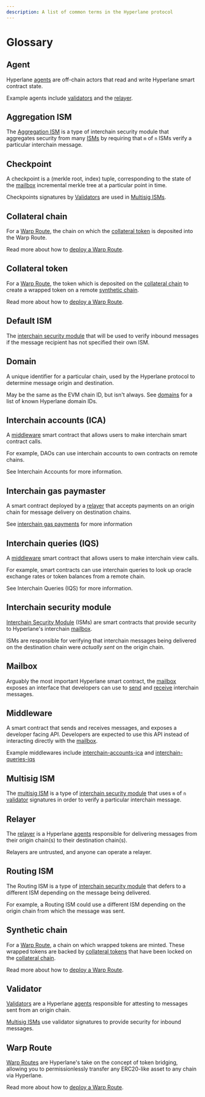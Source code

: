 ```yaml
---
description: A list of common terms in the Hyperlane protocol
---
```


# Glossary



## Agent

Hyperlane [agents](../protocol/agents/relayer.mdx) are off-chain actors that read and write Hyperlane smart contract state.

Example agents include [validators](../protocol/agents/validators.mdx) and the [relayer](../protocol/agents/relayer.mdx).





## Aggregation ISM

The [Aggregation ISM](../reference/ISM/aggregation-ISM-interface.mdx) is a type of interchain security module that aggregates security from many [ISMs](../reference/ISM/specify-your-ISM.mdx) by requiring that `m` of `n` ISMs verify a particular interchain message.





## Checkpoint

A checkpoint is a (merkle root, index) tuple, corresponding to the state of the [mailbox](glossary.mdx#mailbox) incremental merkle tree at a particular point in time.

Checkpoints signatures by [Validators](glossary.mdx#validator) are used in [Multisig ISMs](glossary.mdx#multisig-ism).





## Collateral chain

For a [Warp Route](glossary.mdx#warp-route), the chain on which the [collateral token](glossary.mdx#collateral-token) is deposited into the Warp Route.

Read more about how to [deploy a Warp Route](../guides/deploy-warp-route.mdx).





## Collateral token

For a [Warp Route](glossary.mdx#warp-route), the token which is deposited on the [collateral chain](glossary.mdx#collateral-chain) to create a wrapped token on a remote [synthetic chain](glossary.mdx#synthetic-chain).

Read more about how to [deploy a Warp Route](../guides/deploy-warp-route.mdx).





## Default ISM

The [interchain security module](glossary.mdx#interchain-security-module) that will be used to verify inbound messages if the message recipient has not specified their own ISM.





## Domain

A unique identifier for a particular chain, used by the Hyperlane protocol to determine message origin and destination.

May be the same as the EVM chain ID, but isn't always. See [domains](domains/) for a list of known Hyperlane domain IDs.





## Interchain accounts (ICA)

A [middleware](glossary.mdx#middleware) smart contract that allows users to make interchain smart contract calls.

For example, DAOs can use interchain accounts to own contracts on remote chains.

See Interchain Accounts for more information.





## Interchain gas paymaster

A smart contract deployed by a [relayer](glossary.mdx#relayer) that accepts payments on an origin chain for message delivery on destination chains.

See [interchain gas payments](../protocol/interchain-gas-payment.mdx) for more information





## Interchain queries (IQS)

A [middleware](glossary.mdx#middleware) smart contract that allows users to make interchain view calls.

For example, smart contracts can use interchain queries to look up oracle exchange rates or token balances from a remote chain.

See Interchain Queries (IQS) for more information.





## Interchain security module

[Interchain Security Module](./ISM/specify-your-ISM.mdx) (ISMs) are smart contracts that provide security to Hyperlane's interchain [mailbox](./messaging/messaging-interface.mdx).

ISMs are responsible for verifying that interchain messages being delivered on the destination chain were _actually sent_ on the origin chain.





## Mailbox

Arguably the most important Hyperlane smart contract, the [mailbox](./messaging/messaging-interface.mdx) exposes an interface that developers can use to [send](./messaging/send.mdx) and [receive](./messaging/receive.mdx) interchain messages.





## Middleware

A smart contract that sends and receives messages, and exposes a developer facing API. Developers are expected to use this API instead of interacting directly with the [mailbox](glossary.mdx#mailbox).

Example middlewares include [interchain-accounts-ica](glossary.mdx#interchain-accounts-ica) and [interchain-queries-iqs](glossary.mdx#interchain-queries-iqs)





## Multisig ISM

The [multisig ISM](./ISM/multisig-ISM-interface.mdx) is a type of [interchain security module](glossary.mdx#interchain-security-module) that uses `m` of `n` [validator](glossary.mdx#validator) signatures in order to verify a particular interchain message.





## Relayer

The [relayer](../operate/relayer/run-relayer.mdx) is a Hyperlane [agents](glossary.mdx#agent) responsible for delivering messages from their origin chain(s) to their destination chain(s).

Relayers are untrusted, and anyone can operate a relayer.





## Routing ISM

The Routing ISM is a type of [interchain security module](glossary.mdx#interchain-security-module) that defers to a different ISM depending on the message being delivered.

For example, a Routing ISM could use a different ISM depending on the origin chain from which the message was sent.





## Synthetic chain

For a [Warp Route](glossary.mdx#warp-route), a chain on which wrapped tokens are minted. These wrapped tokens are backed by [collateral tokens](glossary.mdx#collateral-token) that have been locked on the [collateral chain](glossary.mdx#collateral-chain).

Read more about how to [deploy a Warp Route](../guides/deploy-warp-route.mdx).





## Validator

[Validators](../operate/validators/run-validators.mdx) are a Hyperlane [agents](glossary.mdx#agent) responsible for attesting to messages sent from an origin chain.

[Multisig ISMs](glossary.mdx#multisig-ism) use validator signatures to provide security for inbound messages.





## Warp Route

[Warp Routes](applications/warp-routes.mdx#overview) are Hyperlane's take on the concept of token bridging, allowing you to permissionlessly transfer any ERC20-like asset to any chain via Hyperlane.

Read more about how to [deploy a Warp Route](../guides/deploy-warp-route.mdx).
